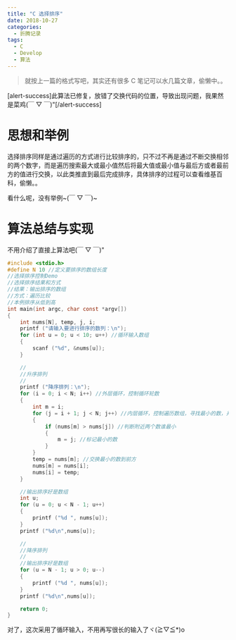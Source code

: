 ```yaml
---
title: "C 选择排序"
date: 2018-10-27
categories:
  - 折腾记录
tags:
  - C
  - Develop
  - 算法
---
```


> 就按上一篇的格式写吧，其实还有很多 C 笔记可以水几篇文章，偷懒中。。

\[alert-success\]此算法已修复，放错了交换代码的位置，导致出现问题，我果然是菜鸡(￣ ▽ ￣)"\[/alert-success\]

# 思想和举例

选择排序同样是通过遍历的方式进行比较排序的，只不过不再是通过不断交换相邻的两个数字，而是遍历搜索最大或最小值然后将最大值或最小值与最后方或者最前方的值进行交换，以此类推直到最后完成排序，具体排序的过程可以查看维基百科，偷懒。。

看什么呢，没有举例~(￣ ▽ ￣)~

# 算法总结与实现

不用介绍了直接上算法吧(￣ ▽ ￣)"

```c
#include <stdio.h>
#define N 10 //定义要排序的数组长度
//选择排序控制Demo
//选择排序结果和方式
//结果：输出排序的数组
//方式：遍历比较
//本例排序从低到高
int main(int argc, char const *argv[])
{
    int nums[N], temp, j, i;
    printf ("请输入要进行排序的数列：\n");
    for (int u = 0; u < 10; u++) //循环输入数组
    {
        scanf ("%d", &nums[u]);
    }

    //
    //升序排列
    //
    printf ("降序排列：\n");
    for (i = 0; i < N; i++) //外层循环，控制循环轮数
    {
        int m = i;
        for (j = i + 1; j < N; j++) //内层循环，控制遍历数组，寻找最小的数，并进行交换指针
        {
            if (nums[m] > nums[j]) //判断附近两个数谁最小
            {
                m = j; //标记最小的数
            }
        }
        temp = nums[m]; //交换最小的数到前方
        nums[m] = nums[i];
        nums[i] = temp;
    }

    //输出排序好是数组
    int u;
    for (u = 0; u < N - 1; u++)
    {
        printf ("%d ", nums[u]);
    }
    printf ("%d\n",nums[u]);

    //
    //降序排列
    //
    //输出排序好是数组
    for (u = N - 1; u > 0; u--)
    {
        printf ("%d ", nums[u]);
    }
    printf ("%d\n",nums[u]);

    return 0;
}
```

对了，这次采用了循环输入，不用再写很长的输入了ヾ(≧▽≦\*)o
